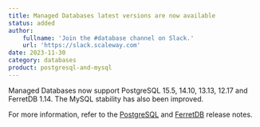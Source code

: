 ```yaml
---
title: Managed Databases latest versions are now available
status: added
author:
    fullname: 'Join the #database channel on Slack.'
    url: 'https://slack.scaleway.com'
date: 2023-11-30
category: databases
product: postgresql-and-mysql
---
```


Managed Databases now support PostgreSQL 15.5, 14.10, 13.13, 12.17 and FerretDB 1.14. The MySQL stability has also been improved.

For more information, refer to the [PostgreSQL](https://www.postgresql.org/about/news/postgresql-161-155-1410-1313-1217-and-1122-released-2749/)  and [FerretDB](https://blog.ferretdb.io/ferretdb-releases-v1140/) release notes.

